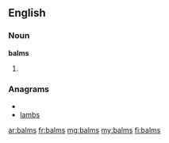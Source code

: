 ==English==

===Noun===
'''balms'''

# {{plural of|[[balm]]}}

===Anagrams===
* {{alphagram|ablms}}
* [[lambs#English|lambs]]

[[ar:balms]]
[[fr:balms]]
[[mg:balms]]
[[my:balms]]
[[fi:balms]]